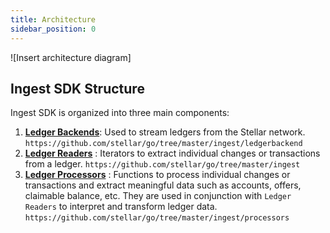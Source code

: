 ```yaml
---
title: Architecture
sidebar_position: 0
---
```


![Insert architecture diagram]

## Ingest SDK Structure

Ingest SDK is organized into three main components:

1. **[Ledger Backends](/docs/data/ingest-library/developer_guide/ledgerbackends)**: Used to stream ledgers from the Stellar network. `https://github.com/stellar/go/tree/master/ingest/ledgerbackend`
2. **[Ledger Readers](/docs/data/ingest-library/developer_guide/ledgerreaders)** : Iterators to extract individual changes or transactions from a ledger. `https://github.com/stellar/go/tree/master/ingest`
3. **[Ledger Processors](/docs/data/ingest-library/developer_guide/ledgerprocessors)** : Functions to process individual changes or transactions and extract meaningful data such as accounts, offers, claimable balance, etc. They are used in conjunction with `Ledger Readers` to interpret and transform ledger data. `https://github.com/stellar/go/tree/master/ingest/processors`
